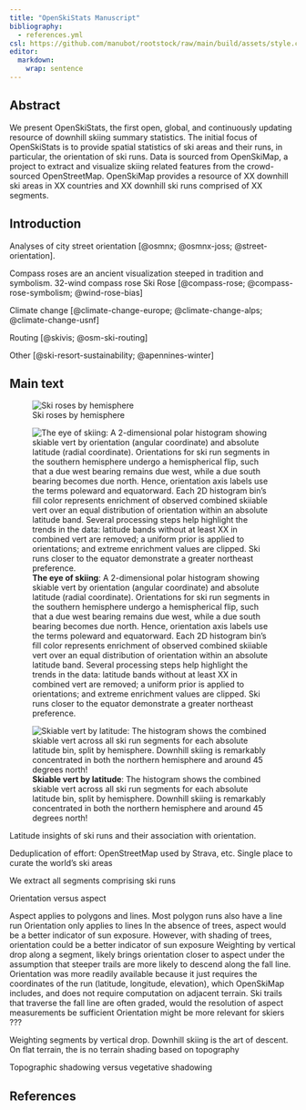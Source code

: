 ```yaml
---
title: "OpenSkiStats Manuscript"
bibliography:
  - references.yml
csl: https://github.com/manubot/rootstock/raw/main/build/assets/style.csl
editor:
  markdown:
    wrap: sentence
---
```


## Abstract

We present OpenSkiStats, the first open, global, and continuously updating resource of downhill skiing summary statistics. The initial focus of OpenSkiStats is to provide spatial statistics of ski areas and their runs, in particular, the orientation of ski runs. Data is sourced from OpenSkiMap, a project to extract and visualize skiing related features from the crowd-sourced OpenStreetMap. OpenSkiMap provides a resource of XX downhill ski areas in XX countries and XX downhill ski runs comprised of XX segments.

## Introduction

Analyses of city street orientation [@osmnx; @osmnx-joss; @street-orientation].


Compass roses are an ancient visualization steeped in tradition and symbolism.
32-wind compass rose
Ski Rose [@compass-rose; @compass-rose-symbolism; @wind-rose-bias]

Climate change [@climate-change-europe; @climate-change-alps; @climate-change-usnf]

Routing [@skivis; @osm-ski-routing]

Other [@ski-resort-sustainability; @apennines-winter]

## Main text


![Ski roses by hemisphere](../images/hemisphere_roses.svg)

::: {#fig-elephants layout="[75,25]"}

![
  **The eye of skiing**:
  A 2-dimensional polar histogram showing skiable vert by orientation (angular coordinate) and absolute latitude (radial coordinate).
  Orientations for ski run segments in the southern hemisphere undergo a hemispherical flip, such that a due west bearing remains due west, while a due south bearing becomes due north.
  Hence, orientation axis labels use the terms poleward and equatorward.
  Each 2D histogram bin's fill color represents enrichment of observed combined skiiable vert over an equal distribution of orientation within an absolute latitude band.
  Several processing steps help highlight the trends in the data:
  latitude bands without at least XX in combined vert are removed;
  a uniform prior is applied to orientations;
  and extreme enrichment values are clipped.
  Ski runs closer to the equator demonstrate a greater northeast preference.
](../images/bearing_by_latitude_eye.svg){#fig-eye}

![
  **Skiable vert by latitude**:
  The histogram shows the combined skiable vert across all ski run segments for each absolute latitude bin, split by hemisphere.
  Downhill skiing is remarkably concentrated in both the northern hemisphere and around 45 degrees north!
](../images/latitude_histogram.svg){#fig-latitude}

Latitude insights of ski runs and their association with orientation.
:::

Deduplication of effort: OpenStreetMap used by Strava, etc. Single place to curate the world's ski areas

We extract all segments comprising ski runs

Orientation versus aspect

Aspect applies to polygons and lines. Most polygon runs also have a line run Orientation only applies to lines In the absence of trees, aspect would be a better indicator of sun exposure. However, with shading of trees, orientation could be a better indicator of sun exposure Weighting by vertical drop along a segment, likely brings orientation closer to aspect under the assumption that steeper trails are more likely to descend along the fall line. Orientation was more readily available because it just requires the coordinates of the run (latitude, longitude, elevation), which OpenSkiMap includes, and does not require computation on adjacent terrain. Ski trails that traverse the fall line are often graded, would the resolution of aspect measurements be sufficient Orientation might be more relevant for skiers ???

Weighting segments by vertical drop. Downhill skiing is the art of descent. On flat terrain, the is no terrain shading based on topography

Topographic shadowing versus vegetative shadowing

## References

::: {#refs}
:::